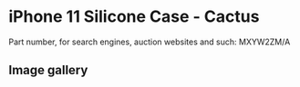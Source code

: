 
# iPhone 11 Silicone Case - Cactus

Part number, for search engines, auction websites and such: MXYW2ZM/A

## Image gallery

<div style={{ width: "768px" }}>
  <GalleryComponent
    images={[
      {
        original: "/everysource/MXYW2.webp",
        thumbnail: "/everypreview/MXYW2.webp",
      },
      {
        original: "/everysource/MXYW2_AV1.webp",
        thumbnail: "/everypreview/MXYW2_AV1.webp",
      },
      {
        original: "/everysource/MXYW2_AV2.webp",
        thumbnail: "/everypreview/MXYW2_AV2.webp",
      },
      {
        original: "/everysource/MXYW2_AV3.webp",
        thumbnail: "/everypreview/MXYW2_AV3.webp",
      },
      {
        original: "/everysource/MXYW2_AV4.webp",
        thumbnail: "/everypreview/MXYW2_AV4.webp",
      },
      {
        original: "/everysource/MXYW2_AV5.webp",
        thumbnail: "/everypreview/MXYW2_AV5.webp",
      },
      {
        original: "/everysource/MXYW2_AV6.webp",
        thumbnail: "/everypreview/MXYW2_AV6.webp",
      },
      {
        original: "/everysource/MXYW2_AV7.webp",
        thumbnail: "/everypreview/MXYW2_AV7.webp",
      }
    ]}
  />
</div>
